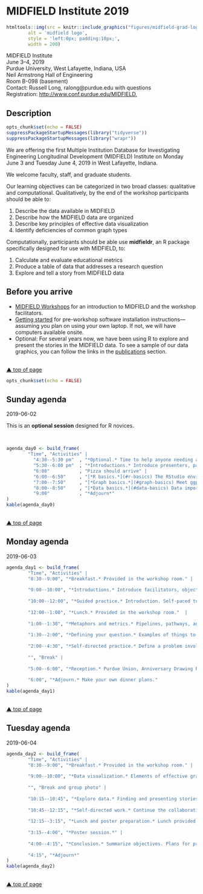 # MIDFIELD Institute 2019 {#midfield-institute}

<!-- This file is included in the book only if it is listed in the _bookdown.yml file. -->

```r
htmltools::img(src = knitr::include_graphics("figures/midfield-grad-logo.png"), 
        alt = 'midfield logo', 
        style = 'left:0px; padding:10px;',
        width = 200)
```

MIDFIELD Institute    
June 3--4, 2019    
Purdue University, West Lafayette, Indiana, USA    
Neil Armstrong Hall of Engineering    
Room B-098 (basement)    
Contact: Russell Long, ralong@purdue.edu with questions    
Registration: [http://www.conf.purdue.edu/MIDFIELD.  ](http://www.conf.purdue.edu/MIDFIELD)    






## Description {}

```r
opts_chunk$set(echo = FALSE)
suppressPackageStartupMessages(library("tidyverse"))
suppressPackageStartupMessages(library("wrapr"))
```

We are offering the first Multiple Institution Database for Investigating Engineering Longitudinal Development (MIDFIELD) Institute on Monday June 3 and Tuesday June 4, 2019 in West Lafayette, Indiana. 

We welcome faculty, staff, and graduate students.  

Our learning objectives can be categorized in two broad classes: qualitative and computational. Qualitatively, by the end of the workshop participants should be able to: 

1. Describe the data available in MIDFIELD  
1. Describe how the MIDFIELD data are organized  
1. Describe key principles of effective data visualization  
1. Identify deficiencies of common graph types  
 
 Computationally, participants should be able use **midfieldr**, an R package specifically designed for use with MIDFIELD, to:

1. Calculate and evaluate educational metrics  
1. Produce a table of data that addresses a research question  
1. Explore and tell a story from MIDFIELD data  







## Before you arrive {}


- [MIDFIELD Workshops](#midfield-workshops) for an introduction to MIDFIELD and the workshop facilitators. 
- [Getting started](#getting-started) for pre-workshop software installation instructions---assuming you plan on using your own laptop. If not, we will have computers available onsite. 
- Optional: For several years now, we have been using R to explore and present the stories in the MIDFIELD data. To see a sample of our data graphics, you can follow the links in the [publications](#publications) section.   






<br>
[&#9650; top of page](#midfield-institute-2019)








```r
opts_chunk$set(echo = FALSE)
```

## Sunday agenda {#day0agenda}

2019-06-02

This is an **optional session** designed for R novices.

<br>

```r
agenda_day0 <- build_frame(
        "Time", "Activities" |
          "4:30--5:30 pm"  , "*Optional.* Time to help anyone needing assistance with the software installation." |
          "5:30--6:00 pm"  , "*Introductions.* Introduce presenters, participants, and learning objectives. Verify that software is installed." | 
          "6:00"           , "Pizza should arrive" |
          "6:00--6:50"     , "[*R basics.*](#r-basics) The RStudio environment and R objects, functions, and scripts" |
          "7:00--7:50"     , "[*Graph basics.*](#graph-basics) Meet ggplot, geom layers, aesthetic mappings, and facets. Writing graphs to file." |
          "8:00--8:50"     , "[*Data basics.*](#data-basics) Data import, data structure, and data transformation. Writing data to file." |
          "9:00"           , "*Adjourn*"
)
kable(agenda_day0)
```







<br>
[&#9650; top of page](#midfield-institute-2019)








## Monday agenda {#day1agenda} 

2019-06-03

```r
agenda_day1 <- build_frame(
        "Time", "Activities" |
        "8:30--9:00", "*Breakfast.* Provided in the workshop room." | 
                
        "9:00--10:00", "*Introductions.* Introduce facilitators, objectives, MIDFIELD. Introduce participants." |
                
        "10:00--12:00", "*Guided practice.* Introduction. Self-paced tutorials using midfieldr and midfielddata." |
                
        "12:00--1:00", "*Lunch.* Provided in the workshop room."  |
                
        "1:00--1:30", "*Metaphors and metrics.* Pipelines, pathways, and ecosystems." |
                
        "1:30--2:00", "*Defining your question.* Examples of things to look out for and consider when exploring research questions." |
                
        "2:00--4:30", "*Self-directed practice.* Define a problem involving the data that interests you. Form impromptu pairs around research areas." |
                
        "", "Break" |
                
        "5:00--6:00", "*Reception.* Purdue Union, Anniversary Drawing Room" |
                
        "6:00", "*Adjourn.* Make your own dinner plans."
)
kable(agenda_day1)
```







<br>
[&#9650; top of page](#midfield-institute-2019)








## Tuesday agenda   {#day2agenda}

2019-06-04

```r
agenda_day2 <- build_frame(
        "Time", "Activities" |
        "8:30--9:00", "*Breakfast.* Provided in the workshop room." |
                
        "9:00--10:00", "*Data visualization.* Elements of effective graphs. Expanding your graphical repertoire." |
                
        "", "Break and group photo" |
                
        "10:15--10:45", "*Explore data.* Finding and presenting stories in the data." |
                
        "10:45--12:15", "*Self-directed work.* Continue the collaborative work from Day 1. Produce data displays that address your research question." |
                
        "12:15--3:15", "*Lunch and poster preparation.* Lunch provided in the workshop room. Participants make posters to display their work-in-progress." |
                
        "3:15--4:00", "*Poster session.*" |
                
        "4:00--4:15", "*Conclusion.* Summarize objectives. Plans for proposed 2020 FIE Special Session to showcase participants' work.  Assess MIDFIELD Institute." |
                
        "4:15", "*Adjourn*"
)
kable(agenda_day2)
```







<br>
[&#9650; top of page](#midfield-institute-2019)






